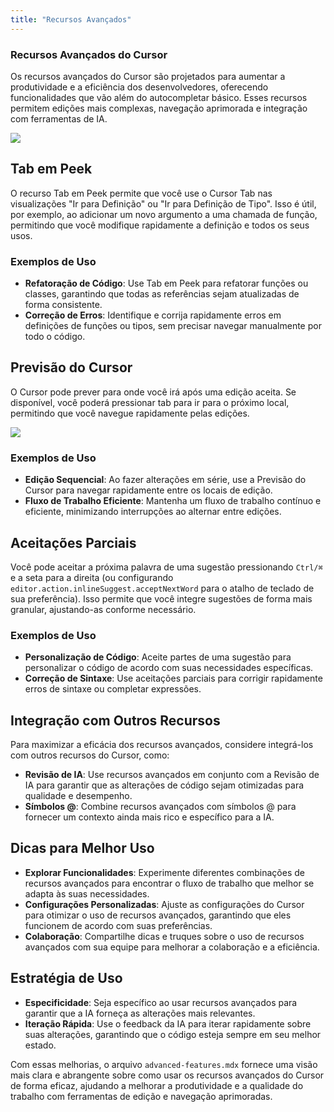 ```yaml
---
title: "Recursos Avançados"
---
```


### Recursos Avançados do Cursor

Os recursos avançados do Cursor são projetados para aumentar a produtividade e a eficiência dos desenvolvedores, oferecendo funcionalidades que vão além do autocompletar básico. Esses recursos permitem edições mais complexas, navegação aprimorada e integração com ferramentas de IA.

<Frame>
  <img src="/images/cpp/cpp-in-peek.png" />
</Frame>

## Tab em Peek

O recurso Tab em Peek permite que você use o Cursor Tab nas visualizações "Ir para Definição" ou "Ir para Definição de Tipo". Isso é útil, por exemplo, ao adicionar um novo argumento a uma chamada de função, permitindo que você modifique rapidamente a definição e todos os seus usos.

### Exemplos de Uso

- **Refatoração de Código**: Use Tab em Peek para refatorar funções ou classes, garantindo que todas as referências sejam atualizadas de forma consistente.
- **Correção de Erros**: Identifique e corrija rapidamente erros em definições de funções ou tipos, sem precisar navegar manualmente por todo o código.

## Previsão do Cursor

O Cursor pode prever para onde você irá após uma edição aceita. Se disponível, você poderá pressionar tab para ir para o próximo local, permitindo que você navegue rapidamente pelas edições.

<Frame caption="O Cursor previu o próximo local e sugeriu uma edição lá.">
  <img src="/images/cpp/cp.png" />
</Frame>

### Exemplos de Uso

- **Edição Sequencial**: Ao fazer alterações em série, use a Previsão do Cursor para navegar rapidamente entre os locais de edição.
- **Fluxo de Trabalho Eficiente**: Mantenha um fluxo de trabalho contínuo e eficiente, minimizando interrupções ao alternar entre edições.

## Aceitações Parciais

Você pode aceitar a próxima palavra de uma sugestão pressionando `Ctrl/⌘` e a seta para a direita (ou configurando `editor.action.inlineSuggest.acceptNextWord` para o atalho de teclado de sua preferência). Isso permite que você integre sugestões de forma mais granular, ajustando-as conforme necessário.

### Exemplos de Uso

- **Personalização de Código**: Aceite partes de uma sugestão para personalizar o código de acordo com suas necessidades específicas.
- **Correção de Sintaxe**: Use aceitações parciais para corrigir rapidamente erros de sintaxe ou completar expressões.

## Integração com Outros Recursos

Para maximizar a eficácia dos recursos avançados, considere integrá-los com outros recursos do Cursor, como:

- **Revisão de IA**: Use recursos avançados em conjunto com a Revisão de IA para garantir que as alterações de código sejam otimizadas para qualidade e desempenho.
- **Símbolos @**: Combine recursos avançados com símbolos @ para fornecer um contexto ainda mais rico e específico para a IA.

## Dicas para Melhor Uso

- **Explorar Funcionalidades**: Experimente diferentes combinações de recursos avançados para encontrar o fluxo de trabalho que melhor se adapta às suas necessidades.
- **Configurações Personalizadas**: Ajuste as configurações do Cursor para otimizar o uso de recursos avançados, garantindo que eles funcionem de acordo com suas preferências.
- **Colaboração**: Compartilhe dicas e truques sobre o uso de recursos avançados com sua equipe para melhorar a colaboração e a eficiência.

## Estratégia de Uso

- **Especificidade**: Seja específico ao usar recursos avançados para garantir que a IA forneça as alterações mais relevantes.
- **Iteração Rápida**: Use o feedback da IA para iterar rapidamente sobre suas alterações, garantindo que o código esteja sempre em seu melhor estado.

Com essas melhorias, o arquivo `advanced-features.mdx` fornece uma visão mais clara e abrangente sobre como usar os recursos avançados do Cursor de forma eficaz, ajudando a melhorar a produtividade e a qualidade do trabalho com ferramentas de edição e navegação aprimoradas.
